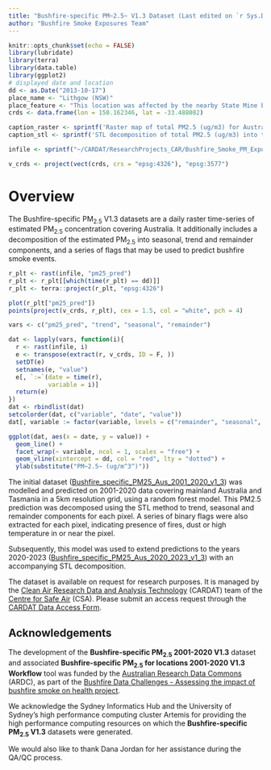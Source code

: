 ```yaml
--- 
title: "Bushfire-specific PM~2.5~ V1.3 Dataset (Last edited on `r Sys.Date()`)"
author: "Bushfire Smoke Exposures Team"
---
```


```r
knitr::opts_chunk$set(echo = FALSE)
library(lubridate)
library(terra)
library(data.table)
library(ggplot2)
# displayed date and location
dd <- as.Date("2013-10-17")
place_name <- "Lithgow (NSW)"
place_feature <- "This location was affected by the nearby State Mine bushfire" # for caption
crds <- data.frame(lon = 150.162346, lat = -33.488082)

caption_raster <- sprintf('Raster map of total PM2.5 (ug/m3) for Australia on %s. %s is marked with a white cross, corresponding to the location of the STL decomposition shown below.', dd, place_name)
caption_stl <- sprintf('STL decomposition of total PM2.5 (ug/m3) into trend, seasonal and remainder components for pixel at %s. Dotted red line indicates the date %s, corresponding to the above raster map. %s. (Note the scale for y axis is not fixed.)', place_name, dd, place_feature)

infile <- sprintf("~/CARDAT/ResearchProjects_CAR/Bushfire_Smoke_PM_Exposures/Bushfire_specific_PM25_Aus_2001_2020_v1_3/data_derived/bushfiresmoke_v1_3_%04i_compressed_20231130_7.nc", year(dd))

v_crds <- project(vect(crds, crs = "epsg:4326"), "epsg:3577")
```

# Overview

<style type="text/css">
p.caption {
  color: grey;
  font-size: smaller;
}
</style>

The Bushfire-specific PM~2.5~ V1.3 datasets are a daily raster time-series of estimated PM~2.5~ concentration covering Australia. It additionally includes a decomposition of the estimated PM~2.5~ into seasonal, trend and remainder components, and a series of flags that may be used to predict bushfire smoke events.

```r
r_plt <- rast(infile, "pm25_pred")
r_plt <- r_plt[[which(time(r_plt) == dd)]]
r_plt <- terra::project(r_plt, "epsg:4326")

plot(r_plt["pm25_pred"])
points(project(v_crds, r_plt), cex = 1.5, col = "white", pch = 4)
```

```r
vars <- c("pm25_pred", "trend", "seasonal", "remainder")

dat <- lapply(vars, function(i){
  r <- rast(infile, i)
  e <- transpose(extract(r, v_crds, ID = F, ))
  setDT(e)
  setnames(e, "value")
  e[, `:=`(date = time(r),
           variable = i)]
  return(e)
})
dat <- rbindlist(dat)
setcolorder(dat, c("variable", "date", "value"))
dat[, variable := factor(variable, levels = c("remainder", "seasonal", "trend", "pm25_pred"))]

ggplot(dat, aes(x = date, y = value)) + 
  geom_line() + 
  facet_wrap(~ variable, ncol = 1, scales = "free") + 
  geom_vline(xintercept = dd, col = "red", lty = "dotted") +
  ylab(substitute("PM~2.5~ (ug/m^3^)"))

```

The initial dataset ([Bushfire_specific_PM25_Aus_2001_2020_v1_3][dset-2001-2020-metadata]) was modelled and predicted on 2001-2020 data covering mainland Australia and Tasmania in a 5km resolution grid, using a random forest model. This PM2.5 prediction was decomposed using the STL method to trend, seasonal and remainder components for each pixel. A series of binary flags were also extracted for each pixel, indicating presence of fires, dust or high temperature in or near the pixel.

Subsequently, this model was used to extend predictions to the years 2020-2023 ([Bushfire_specific_PM25_Aus_2020_2023_v1_3][dset-2020-2023-metadata]) with an accompanying STL decomposition.

The dataset is available on request for research purposes. It is managed by the [Clean Air Research Data and Analysis Technology][cardat-home] (CARDAT) team of the [Centre for Safe Air][csa-home] (CSA). Please submit an access request through the [CARDAT Data Access Form][cardat-form].

## Acknowledgements {-}

The development of the **Bushfire-specific PM~2.5~ 2001-2020 V1.3** dataset and associated **Bushfire-specific PM~2.5~ for locations 2001-2020 V1.3 Workflow** tool was funded by the [Australian Research Data Commons][ardc-home] (ARDC), as part of the [Bushfire Data Challenges - Assessing the impact of bushfire smoke on health project][ardc-project].

We acknowledge the Sydney Informatics Hub and the University of Sydney’s high performance computing cluster Artemis for providing the high performance computing resources on which the **Bushfire-specific PM~2.5~ V1.3** datasets were generated.
 
We would also like to thank Dana Jordan for her assistance during the QA/QC process.

<!-- Links -->
<!-- Dataset pages -->
[dset-2001-2020-doi]: https://doi.org/10.17605/OSF.IO/WQK4T 
[dset-2020-2023-doi]: https://doi.org/10.17605/OSF.IO/47C6B
[dset-2001-2020-metadata]: https://cardat.github.io/data_inventory/bushfire_smoke_pm_exposures.html#bushfire_specific_pm25_aus_2001_2020_v1_3
[dset-2020-2023-metadata]: https://cardat.github.io/data_inventory/bushfire_smoke_pm_exposures.html#bushfire_specific_pm25_aus_2020_2023_v1_3

<!-- Organisation pages -->
[csa-home]: https://safeair.org.au/
[cardat-home]: https://cardat.github.io/
[cardat-form]: https://cardat.github.io/data_access_request_form.html
[ardc-home]: https://ardc.edu.au/
[ardc-project]: https://doi.org/10.47486/DC008

<!-- Other links -->
[paper-dset]: https://doi.org/10.3390/atmos15111341
[paper-exceptional-events]: 10.1016/j.heliyon.2024.e24532